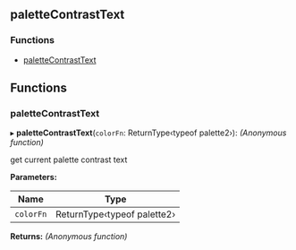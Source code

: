 <!-- This file generate automatically, should not modify that directly -->


<Meta title="API Reference/Styles/paletteContrastText" />

## paletteContrastText

### Functions

- [paletteContrastText](#palettecontrasttext)

## Functions

### paletteContrastText

▸ **paletteContrastText**(`colorFn`: ReturnType‹typeof palette2›): _(Anonymous function)_

get current palette contrast text

**Parameters:**

| Name      | Type                        |
| --------- | --------------------------- |
| `colorFn` | ReturnType‹typeof palette2› |

**Returns:** _(Anonymous function)_
